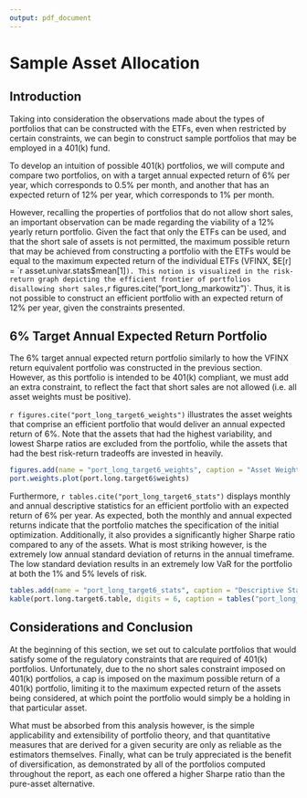 ```yaml
---
output: pdf_document
---
```


# Sample Asset Allocation

## Introduction

Taking into consideration the observations made about the types of portfolios that can be constructed with the ETFs, even when restricted by certain constraints, we can begin to construct sample portfolios that may be employed in a 401(k) fund.

To develop an intuition of possible 401(k) portfolios, we will compute and compare two portfolios, on with a target annual expected return of 6% per year, which corresponds to 0.5% per month, and another that has an expected return of 12% per year, which corresponds to 1% per month.

However, recalling the properties of portfolios that do not allow short sales, an important observation can be made regarding the viability of a 12% yearly return portfolio. Given the fact that only the ETFs can be used, and that the short sale of assets is not permitted, the maximum possible return that may be achieved from constructing a portfolio with the ETFs would be equal to the maximum expected return of the individual ETFs (VFINX, $E[r] = `r asset.univar.stats$mean[1]`). This notion is visualized in the risk-return graph depicting the efficient frontier of portfolios disallowing short sales, `r figures.cite("port_long_markowitz")`. Thus, it is not possible to construct an efficient portfolio with an expected return of 12% per year, given the constraints presented.

## 6% Target Annual Expected Return Portfolio

The 6% target annual expected return portfolio similarly to how the VFINX return equivalent portfolio was constructed in the previous section. However, as this portfolio is intended to be 401(k) compliant, we must add an extra constraint, to reflect the fact that short sales are not allowed (i.e. all asset weights must be positive).

\begin{gather*}
	\min_{\mathbf{x}} \sigma_p^2 = \mathbf{x}^\intercal \times \boldsymbol{\Sigma} \times \mathbf{x} \\
	\text{subject to } \mathbf{x}^\intercal \cdot \mathbf{1} = 1 \\
	\boldsymbol{\mu} \cdot \mathbf{x} = 0.005 \\
	\mathbf{x_i} > 0 , \,\, \forall \, i
\end{gather*}


`r figures.cite("port_long_target6_weights")` illustrates the asset weights that comprise an efficient portfolio that would deliver an annual expected return of 6%. Note that the assets that had the highest variability, and lowest Sharpe ratios are excluded from the portfolio, while the assets that had the best risk-return tradeoffs are invested in heavily.

```r
figures.add(name = "port_long_target6_weights", caption = "Asset Weights of an Efficient Portfolio with a Target Annual Expected Return of 6% not allowing Short Sales")
port.weights.plot(port.long.target6$weights)
```

Furthermore, `r tables.cite("port_long_target6_stats")` displays monthly and annual descriptive statistics for an efficient portfolio with an expected return of 6% per year. As expected, both the monthly and annual expected returns indicate that the portfolio matches the specification of the initial optimization. Additionally, it also provides a significantly higher Sharpe ratio compared to any of the assets. What is most striking however, is the extremely low annual standard deviation of returns in the annual timeframe. The low standard deviation results in an extremely low VaR for the portfolio at both the 1% and 5% levels of risk.

```r
tables.add(name = "port_long_target6_stats", caption = "Descriptive Statistics for the Efficient Portfolio with an Annual Expected Return of 6% not allowing Short Sales")
kable(port.long.target6.table, digits = 6, caption = tables("port_long_target6_stats"))
```

## Considerations and Conclusion

At the beginning of this section, we set out to calculate portfolios that would satisfy some of the regulatory constraints that are required of 401(k) portfolios. Unfortunately, due to the no short sales constraint imposed on 401(k) portfolios, a cap is imposed on the maximum possible return of a 401(k) portfolio, limiting it to the maximum expected return of the assets being considered, at which point the portfolio would simply be a holding in that particular asset.

What must be absorbed from this analysis however, is the simple applicability and extensibility of portfolio theory, and that quantitative measures that are derived for a given security are only as reliable as the estimators themselves. Finally, what can be truly appreciated is the benefit of diversification, as demonstrated by all of the portfolios computed throughout the report, as each one offered a higher Sharpe ratio than the pure-asset alternative.
